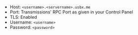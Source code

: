 
<Tabs>

<TabItem value="ultra-transmission" label="Ultra.cc">

- Host: `<username>.<servername>.usbx.me`
- Port: Transmissions' RPC Port as given in your Control Panel
- TLS: Enabled
- Username: `<username>`
- Password: `<password>`

</TabItem>

</Tabs>
